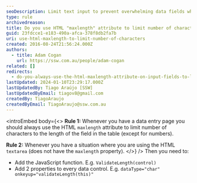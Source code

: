 ```yaml
---
seoDescription: Limit text input to prevent overwhelming data fields while ensuring user comfort.
type: rule
archivedreason:
title: Do you use HTML "maxlength" attribute to limit number of characters on input fields?
guid: 23fdcce1-e183-490a-afca-378f8db2fa7b
uri: use-html-maxlength-to-limit-number-of-characters
created: 2016-08-24T21:56:24.000Z
authors:
  - title: Adam Cogan
    url: https://ssw.com.au/people/adam-cogan
related: []
redirects:
  - do-you-always-use-the-html-maxlength-attribute-on-input-fields-to-limit-number-of-characters-to-the-length-of-the-field-in-the-table
lastUpdated: 2024-01-10T23:29:17.000Z
lastUpdatedBy: Tiago Araújo [SSW]
lastUpdatedByEmail: tiagov8@gmail.com
createdBy: TiagoAraujo
createdByEmail: TiagoAraujo@ssw.com.au
---
```


<introEmbed
  body={<>
**Rule 1:** Whenever you have a data entry page you should always use the HTML `maxlength` attribute to limit number of characters to the length of the field in the table (except for numbers).

**Rule 2:** Whenever you have a situation where you are using the HTML `textarea` (does not have the `maxlength` property).
  </>}
/>
Then you need to:

- Add the JavaScript function. E.g. `ValidateLength(control)`
- Add 2 properties to every data control. E.g. `dataType="char" onkeyup="validateLength(this)"`
